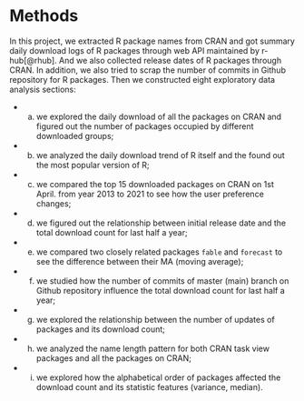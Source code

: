 # Methods

In this project, we extracted R package names from CRAN and got summary daily download logs of R packages through web API maintained by r-hub[@rhub]. And we also collected release dates of R packages through CRAN. In addition, we also tried to scrap the number of commits in Github repository for R packages. Then we constructed eight exploratory data analysis sections: 

- a) we explored the daily download of all the packages on CRAN and figured out the number of packages occupied by different downloaded groups; 

- b) we analyzed the daily download trend of R itself and the found out the most popular version of R; 

- c) we compared the top 15 downloaded packages on CRAN on 1st April. from year 2013 to 2021 to see how the user preference changes;

- d) we figured out the relationship between initial release date and the total download count for last half a year; 

- e) we compared two closely related packages `fable` and `forecast` to see the difference between their MA (moving average); 

- f) we studied how the number of commits of master (main) branch on Github repository influence the total download count for last half a year; 

- g) we explored the relationship between the number of updates of packages and its download count; 

- h) we analyzed the name length pattern for both CRAN task view packages and all the packages on CRAN; 

- i) we explored how the alphabetical order of packages affected the download count and its statistic features (variance, median).
